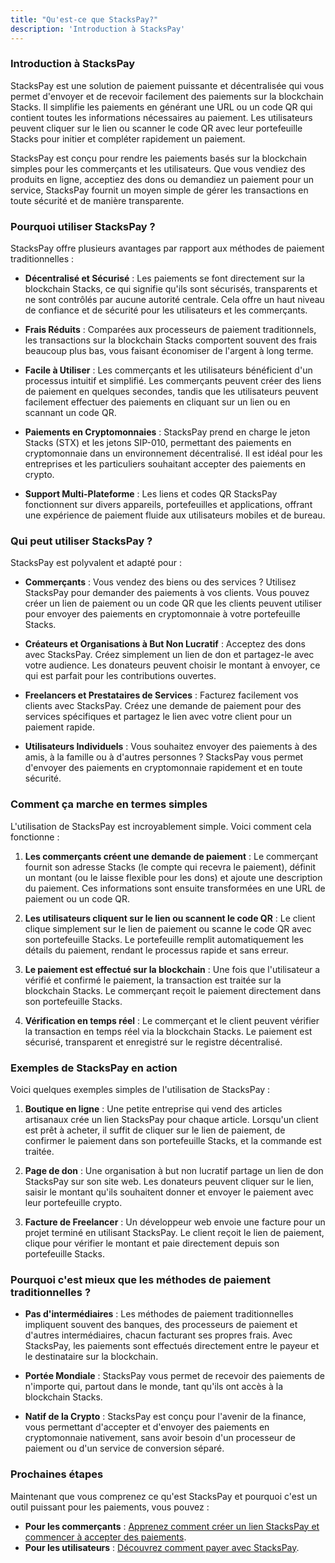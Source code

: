 ```yaml
---
title: "Qu'est-ce que StacksPay?"
description: 'Introduction à StacksPay'
---
```


### **Introduction à StacksPay**

StacksPay est une solution de paiement puissante et décentralisée qui vous permet d'envoyer et de recevoir facilement des paiements sur la blockchain Stacks. Il simplifie les paiements en générant une URL ou un code QR qui contient toutes les informations nécessaires au paiement. Les utilisateurs peuvent cliquer sur le lien ou scanner le code QR avec leur portefeuille Stacks pour initier et compléter rapidement un paiement.

StacksPay est conçu pour rendre les paiements basés sur la blockchain simples pour les commerçants et les utilisateurs. Que vous vendiez des produits en ligne, acceptiez des dons ou demandiez un paiement pour un service, StacksPay fournit un moyen simple de gérer les transactions en toute sécurité et de manière transparente.

### **Pourquoi utiliser StacksPay ?**

StacksPay offre plusieurs avantages par rapport aux méthodes de paiement traditionnelles :

- **Décentralisé et Sécurisé** : Les paiements se font directement sur la blockchain Stacks, ce qui signifie qu'ils sont sécurisés, transparents et ne sont contrôlés par aucune autorité centrale. Cela offre un haut niveau de confiance et de sécurité pour les utilisateurs et les commerçants.
  
- **Frais Réduits** : Comparées aux processeurs de paiement traditionnels, les transactions sur la blockchain Stacks comportent souvent des frais beaucoup plus bas, vous faisant économiser de l'argent à long terme.

- **Facile à Utiliser** : Les commerçants et les utilisateurs bénéficient d'un processus intuitif et simplifié. Les commerçants peuvent créer des liens de paiement en quelques secondes, tandis que les utilisateurs peuvent facilement effectuer des paiements en cliquant sur un lien ou en scannant un code QR.

- **Paiements en Cryptomonnaies** : StacksPay prend en charge le jeton Stacks (STX) et les jetons SIP-010, permettant des paiements en cryptomonnaie dans un environnement décentralisé. Il est idéal pour les entreprises et les particuliers souhaitant accepter des paiements en crypto.

- **Support Multi-Plateforme** : Les liens et codes QR StacksPay fonctionnent sur divers appareils, portefeuilles et applications, offrant une expérience de paiement fluide aux utilisateurs mobiles et de bureau.

### **Qui peut utiliser StacksPay ?**

StacksPay est polyvalent et adapté pour :

- **Commerçants** : Vous vendez des biens ou des services ? Utilisez StacksPay pour demander des paiements à vos clients. Vous pouvez créer un lien de paiement ou un code QR que les clients peuvent utiliser pour envoyer des paiements en cryptomonnaie à votre portefeuille Stacks.

- **Créateurs et Organisations à But Non Lucratif** : Acceptez des dons avec StacksPay. Créez simplement un lien de don et partagez-le avec votre audience. Les donateurs peuvent choisir le montant à envoyer, ce qui est parfait pour les contributions ouvertes.

- **Freelancers et Prestataires de Services** : Facturez facilement vos clients avec StacksPay. Créez une demande de paiement pour des services spécifiques et partagez le lien avec votre client pour un paiement rapide.

- **Utilisateurs Individuels** : Vous souhaitez envoyer des paiements à des amis, à la famille ou à d'autres personnes ? StacksPay vous permet d'envoyer des paiements en cryptomonnaie rapidement et en toute sécurité.

### **Comment ça marche en termes simples**

L'utilisation de StacksPay est incroyablement simple. Voici comment cela fonctionne :

1. **Les commerçants créent une demande de paiement** : Le commerçant fournit son adresse Stacks (le compte qui recevra le paiement), définit un montant (ou le laisse flexible pour les dons) et ajoute une description du paiement. Ces informations sont ensuite transformées en une URL de paiement ou un code QR.

2. **Les utilisateurs cliquent sur le lien ou scannent le code QR** : Le client clique simplement sur le lien de paiement ou scanne le code QR avec son portefeuille Stacks. Le portefeuille remplit automatiquement les détails du paiement, rendant le processus rapide et sans erreur.

3. **Le paiement est effectué sur la blockchain** : Une fois que l'utilisateur a vérifié et confirmé le paiement, la transaction est traitée sur la blockchain Stacks. Le commerçant reçoit le paiement directement dans son portefeuille Stacks.

4. **Vérification en temps réel** : Le commerçant et le client peuvent vérifier la transaction en temps réel via la blockchain Stacks. Le paiement est sécurisé, transparent et enregistré sur le registre décentralisé.

### **Exemples de StacksPay en action**

Voici quelques exemples simples de l'utilisation de StacksPay :

1. **Boutique en ligne** : Une petite entreprise qui vend des articles artisanaux crée un lien StacksPay pour chaque article. Lorsqu'un client est prêt à acheter, il suffit de cliquer sur le lien de paiement, de confirmer le paiement dans son portefeuille Stacks, et la commande est traitée.

2. **Page de don** : Une organisation à but non lucratif partage un lien de don StacksPay sur son site web. Les donateurs peuvent cliquer sur le lien, saisir le montant qu'ils souhaitent donner et envoyer le paiement avec leur portefeuille crypto.

3. **Facture de Freelancer** : Un développeur web envoie une facture pour un projet terminé en utilisant StacksPay. Le client reçoit le lien de paiement, clique pour vérifier le montant et paie directement depuis son portefeuille Stacks.

### **Pourquoi c'est mieux que les méthodes de paiement traditionnelles ?**

- **Pas d'intermédiaires** : Les méthodes de paiement traditionnelles impliquent souvent des banques, des processeurs de paiement et d'autres intermédiaires, chacun facturant ses propres frais. Avec StacksPay, les paiements sont effectués directement entre le payeur et le destinataire sur la blockchain.

- **Portée Mondiale** : StacksPay vous permet de recevoir des paiements de n'importe qui, partout dans le monde, tant qu'ils ont accès à la blockchain Stacks.

- **Natif de la Crypto** : StacksPay est conçu pour l'avenir de la finance, vous permettant d'accepter et d'envoyer des paiements en cryptomonnaie nativement, sans avoir besoin d'un processeur de paiement ou d'un service de conversion séparé.

### **Prochaines étapes**

Maintenant que vous comprenez ce qu'est StacksPay et pourquoi c'est un outil puissant pour les paiements, vous pouvez :

- **Pour les commerçants** : [Apprenez comment créer un lien StacksPay et commencer à accepter des paiements](#how-to-use-stacks-pay-as-a-merchant).
- **Pour les utilisateurs** : [Découvrez comment payer avec StacksPay](#how-to-pay-using-stacks-pay).
